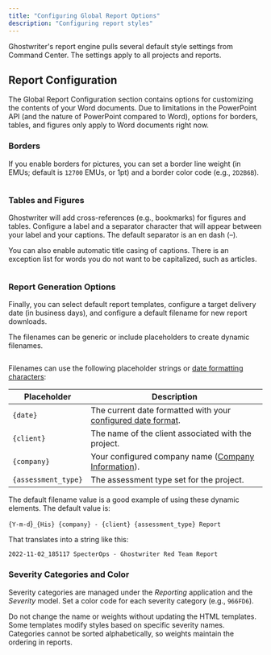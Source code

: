 ```yaml
---
title: "Configuring Global Report Options"
description: "Configuring report styles"
---
```


Ghostwriter's report engine pulls several default style settings from Command Center. The settings apply to all projects and reports.

## Report Configuration

The Global Report Configuration section contains options for customizing the contents of your Word documents.
<Info>
Due to limitations in the PowerPoint API (and the nature of PowerPoint compared to Word), options for borders, tables, and figures only apply to Word documents right now.
</Info>

### Borders

If you enable borders for pictures, you can set a border line weight (in EMUs; default is `12700` EMUs, or 1pt) and a border color code (e.g., `2D2B6B`).
<Frame>
  <img src="../images/configuring-global-settings/image-2.png" alt=""/>
</Frame>

### Tables and Figures

Ghostwriter will add cross-references (e.g., bookmarks) for figures and tables. Configure a label and a separator character that will appear between your label and your captions. The default separator is an en dash (–).

You can also enable automatic title casing of captions. There is an exception list for words you do not want to be capitalized, such as articles.

<Frame>
  <img src="../images/configuring-global-settings/image-3.avif" alt=""/>
</Frame>

### Report Generation Options

Finally, you can select default report templates, configure a target delivery date (in business days), and configure a default filename for new report downloads.

The filenames can be generic or include placeholders to create dynamic filenames.

<Frame>
  <img src="../images/configuring-global-settings/image-4.avif" alt=""/>
</Frame>

Filenames can use the following placeholder strings or [date formatting characters](https://docs.djangoproject.com/en/4.1/ref/templates/builtins/#date):

| **Placeholder**      | **Description**                                                                                                                                         |
|-----------------------|---------------------------------------------------------------------------------------------------------------------------------------------------------|
| `{date}`             | The current date formatted with your [configured date format](https://www.ghostwriter.wiki/getting-started/quickstart#customizing-the-date-format).     |
| `{client}`           | The name of the client associated with the project.                                                                                                    |
| `{company}`          | Your configured company name ([Company Information](../configuring-global-settings/personalizing-company-information)).                                  |
| `{assessment_type}`  | The assessment type set for the project.

<Check>
The default filename value is a good example of using these dynamic elements. The default value is:

`{Y-m-d`}`_{His} {company} - {client} {assessment_type} Report`

That translates into a string like this:

`2022-11-02_185117 SpecterOps - Ghostwriter Red Team Report`
</Check>
### Severity Categories and Color

Severity categories are managed under the _Reporting_ application and the _Severity_ model. Set a color code for each severity category (e.g., `966FD6`).

<Warning>
Do not change the name or weights without updating the HTML templates. Some templates modify styles based on specific severity names. Categories cannot be sorted alphabetically, so weights maintain the ordering in reports.
</Warning>
